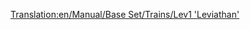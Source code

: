 [[Translation:en/Manual/Base Set/Trains/Lev1 'Leviathan']]
{{es/Manual/Base Set/Trains/Trenes|Imagen=[[File:en/Manual/Base Set/Trains/Lev1leviathan.png]]
|Nombre=Lev1 'Leviathan'
|Precio=164.062 € (82.031 £)
|Velocidad=402 km/h (251 mph)
|Peso=105 t
|Potencia=10.000 CV (7.457 kW)
|Coste-anual=7.030 € (3.515 £)
|Diseño=2020
|Duración=20
|Capacidad=--
|Descripción= A pesar de algunos problemas de fiabilidad, esta máquina proporciona una mejora sustancial en [[es/Manual/Base Set/Monorraíl|monorraíl]].

No sólo ofrece un aumento del 20% más de velocidad comparada con la «Millennium Z1», gracias a las vías de levitación magnética también capaz de tirar de trenes muy largos y pesados.
|Vida-real= No existe todavía un equivalente de la vida real para este tren. Tal vez en unos años, cuando la [https://www.wikipedia.org/wiki/es:levitación magnética None] se haya convertido en una tecnología real, quizás usted podrá poner una máquina MagLew de primera generación aquí.
}}